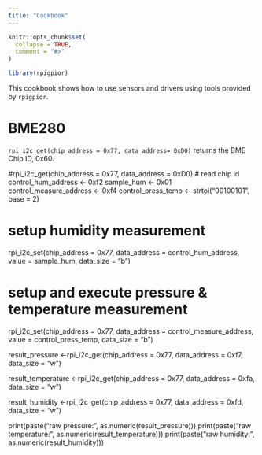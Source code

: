 ```yaml
---
title: "Cookbook"
---
```


```r
knitr::opts_chunk$set(
  collapse = TRUE,
  comment = "#>"
)
```

```r
library(rpigpior)
```

This cookbook shows how to use sensors and drivers using tools provided by `rpigpior`.

# BME280

`rpi_i2c_get(chip_address = 0x77, data_address= 0xD0)` returns the BME Chip ID, 0x60.

#rpi_i2c_get(chip_address = 0x77, data_address = 0xD0) # read chip id
control_hum_address <- 0xf2
sample_hum <- 0x01
control_measure_address <- 0xf4 
control_press_temp <- strtoi("00100101", base = 2) 

# setup humidity measurement
rpi_i2c_set(chip_address = 0x77, 
            data_address = control_hum_address, 
            value = sample_hum, 
            data_size = "b") 
            
# setup and execute pressure & temperature measurement            
rpi_i2c_set(chip_address = 0x77, 
            data_address = control_measure_address, 
            value = control_press_temp, 
            data_size = "b") 

            
result_pressure <-rpi_i2c_get(chip_address = 0x77, 
							  data_address = 0xf7,
							  data_size = "w")
							  
result_temperature <-rpi_i2c_get(chip_address = 0x77, 
							  data_address = 0xfa,
							  data_size = "w")
							  
result_humidity <-rpi_i2c_get(chip_address = 0x77, 
							  data_address = 0xfd,
							  data_size = "w")
							  
print(paste("raw pressure:", as.numeric(result_pressure)))
print(paste("raw temperature:", as.numeric(result_temperature)))
print(paste("raw humidity:", as.numeric(result_humidity)))

